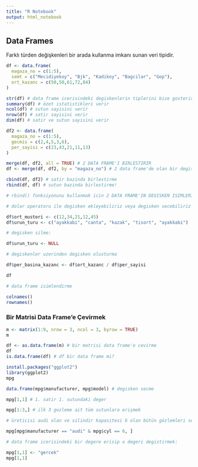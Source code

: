 ```yaml
---
title: "R Notebook"
output: html_notebook
---
```


## Data Frames

Farklı türden değişkenleri bir arada kullanma imkanı sunan veri tipidir.

```r

df <- data.frame(
  magaza_no = c(1:5),
  semt = c("Mecidiyekoy", "Bjk", "Kadikoy", "Bagcilar", "Gop"),
  ort_kazanc = c(50,50,61,72,84)
)

str(df) # data frame icerisindeki degiskenlerin tiplerini bize gosterir
summary(df) # özet istatistikleri verir
ncol(df) # sutun sayisini verir
nrow(df) # satir sayisini verir
dim(df) # satir ve sutun sayisini verir

df2 <- data.frame(
  magaza_no = c(1:5),
  gecmis = c(2,4,5,3,6),
  per_sayisi = c(23,43,21,11,13)
)

merge(df, df2, all = TRUE) # 2 DATA FRAME'I BIRLESTIRIR
df <- merge(df, df2, by = "magaza_no") # 2 data frame'de olan bir degiskene gore birlestirme

cbind(df, df2) # satir bazinda birlestirme
rbind(df, df) # sutun bazinda birlestirme!

# rbind() fonksiyonunu kullanmak icin 2 DATA FRAME'IN DEGISKEN ISIMLERI AYNI OLMALIDIR! cbind() için bu kural gecerli degildir.

# dolar operatoru ile degisken ekleyebiliriz veya degisken secebiliriz

df$ort_musteri <- c(12,34,21,12,45)
df$urun_turu <- c("ayakkabi", "canta", "kazak", "tisort", "ayakkabi")

# degisken silme:

df$urun_turu <- NULL

# degiskenler uzerinden degisken olusturma

df$per_basina_kazanc <- df$ort_kazanc / df$per_sayisi

df

# data frame isimlendirme

colnames()
rownames()

```

### Bir Matrisi Data Frame'e Çevirmek

```r

m <- matrix(1:9, nrow = 3, ncol = 3, byrow = TRUE)
m

df <- as.data.frame(m) # bir matrisi data frame'e cevirme
df
is.data.frame(df) # df bir data frame mi?
```


```r
install.packages("ggplot2")
library(ggplot2)
mpg

data.frame(mpg$manufacturer, mpg$model) # degisken secme

mpg[1,1] # 1. satir 1. sutundaki deger

mpg[1:3,] # ilk 3 gozleme ait tüm sutunlara erişmek

# üreticisi audi olan ve silindir kapasitesi 6 olan bütün gözlemleri seç

mpg[mpg$manufacturer == "audi" & mpg$cyl == 6, ]

# data frame icerisindeki bir degere erisip o degeri degistirmek:

mpg[1,1] <- "gercek"
mpg[1,1]

```

